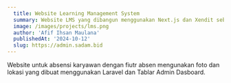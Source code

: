 ```yaml
---
  title: Website Learning Management System
  summary: Website LMS yang dibangun menggunakan Next.js dan Xendit sebagai Payment Gateway.
  image: /images/projects/lms.png
  author: 'Afif Ihsan Maulana'
  publishedAt: '2024-10-12'
  slug: https://admin.sadam.bid
---
```


Website untuk absensi karyawan dengan fiutr absen mengunakan foto dan lokasi yang dibuat menggunakan Laravel dan Tablar Admin Dasboard.
